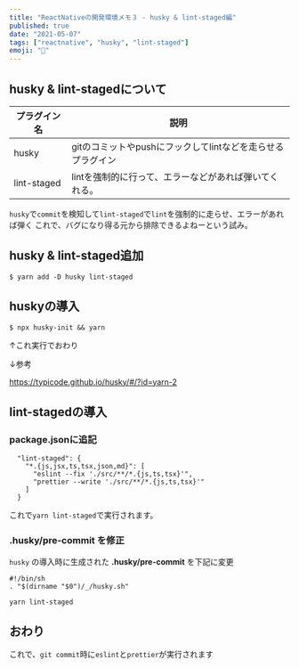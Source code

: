 ```yaml
---
title: "ReactNativeの開発環境メモ３ - husky & lint-staged編"
published: true
date: "2021-05-07"
tags: ["reactnative", "husky", "lint-staged"]
emoji: "📱"
---
```


## husky & lint-stagedについて
| プラグイン名 | 説明 |
| ---- | ---- |
| husky | gitのコミットやpushにフックしてlintなどを走らせるプラグイン |
| lint-staged | lintを強制的に行って、エラーなどがあれば弾いてくれる。 |

`husky`で`commit`を検知して`lint-staged`で`lint`を強制的に走らせ、エラーがあれば弾く
これで、バグになり得る元から排除できるよねーという試み。



## husky & lint-staged追加
```
$ yarn add -D husky lint-staged
```

## huskyの導入
```
$ npx husky-init && yarn
```
↑これ実行でおわり

↓参考

https://typicode.github.io/husky/#/?id=yarn-2



## lint-stagedの導入

### package.jsonに追記
```
  "lint-staged": {
    "*.{js,jsx,ts,tsx,json,md}": [
      "eslint --fix './src/**/*.{js,ts,tsx}'",
      "prettier --write './src/**/*.{js,ts,tsx}'"
    ]
  }
```
これで`yarn lint-staged`で実行されます。

### .husky/pre-commit を修正
`husky` の導入時に生成された **.husky/pre-commit** を下記に変更

```
#!/bin/sh
. "$(dirname "$0")/_/husky.sh"

yarn lint-staged
```

## おわり
これで、`git commit`時に`eslint`と`prettier`が実行されます
